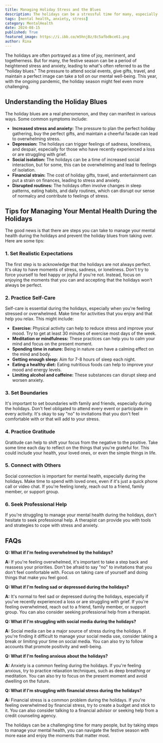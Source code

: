 ```yaml
---
title: Managing Holiday Stress and the Blues
description: The holidays can be a stressful time for many, especially those with mental health concerns. This blog post provides tips on how to manage your mental health during the holidays, including setting realistic expectations, practicing self-care, setting boundaries, practicing gratitude, connecting with others, and seeking professional help.
tags: [mental health, anxiety, stress]
category: MentalHealth
date: 2024-08-15
published: True
featured_image: https://i.ibb.co/m5hnjBz/8c5afbdbce61.png
author: Rina
---
```



The holidays are often portrayed as a time of joy, merriment, and togetherness. But for many, the festive season can be a period of heightened stress and anxiety, leading to what's often referred to as the "holiday blues."  The pressure to attend social events, give gifts, travel, and maintain a perfect image can take a toll on our mental well-being.  This year, with the ongoing pandemic, the holiday season might feel even more challenging.  

## Understanding the Holiday Blues

The holiday blues are a real phenomenon, and they can manifest in various ways.  Some common symptoms include:

* **Increased stress and anxiety:** The pressure to plan the perfect holiday gathering, buy the perfect gifts, and maintain a cheerful facade can lead to overwhelming stress.
* **Depression:** The holidays can trigger feelings of sadness, loneliness, and despair, especially for those who have recently experienced a loss or are struggling with grief.
* **Social isolation:** The holidays can be a time of increased social interaction, but for some, this can be overwhelming and lead to feelings of isolation.
* **Financial strain:** The cost of holiday gifts, travel, and entertainment can put a strain on finances, leading to stress and anxiety.
* **Disrupted routines:** The holidays often involve changes in sleep patterns, eating habits, and daily routines, which can disrupt our sense of normalcy and contribute to feelings of stress.

##  Tips for Managing Your Mental Health During the Holidays

The good news is that there are steps you can take to manage your mental health during the holidays and prevent the holiday blues from taking over. Here are some tips:

### 1. Set Realistic Expectations

The first step is to acknowledge that the holidays are not always perfect.  It's okay to have moments of stress, sadness, or loneliness.  Don't try to force yourself to feel happy or joyful if you're not.  Instead, focus on enjoying the moments that you can and accepting that the holidays won't always be perfect.

### 2.  Practice Self-Care

Self-care is essential during the holidays, especially when you're feeling stressed or overwhelmed.  Make time for activities that you enjoy and that help you relax.  This might include:

* **Exercise:**  Physical activity can help to reduce stress and improve your mood.  Try to get at least 30 minutes of exercise most days of the week.
* **Meditation or mindfulness:**  These practices can help you to calm your mind and focus on the present moment.
* **Spending time in nature:**  Being in nature can have a calming effect on the mind and body.
* **Getting enough sleep:**  Aim for 7-8 hours of sleep each night.
* **Eating a healthy diet:**  Eating nutritious foods can help to improve your mood and energy levels.
* **Limiting alcohol and caffeine:**  These substances can disrupt sleep and worsen anxiety.

### 3.  Set Boundaries

It's important to set boundaries with family and friends, especially during the holidays.  Don't feel obligated to attend every event or participate in every activity.  It's okay to say "no" to invitations that you don't feel comfortable with or that will add to your stress.

### 4.  Practice Gratitude

Gratitude can help to shift your focus from the negative to the positive.  Take some time each day to reflect on the things that you're grateful for.  This could include your health, your loved ones, or even the simple things in life.

### 5.  Connect with Others

Social connection is important for mental health, especially during the holidays.  Make time to spend with loved ones, even if it's just a quick phone call or video chat.  If you're feeling lonely, reach out to a friend, family member, or support group.

### 6.  Seek Professional Help

If you're struggling to manage your mental health during the holidays, don't hesitate to seek professional help.  A therapist can provide you with tools and strategies to cope with stress and anxiety.

##  FAQs

**Q: What if I'm feeling overwhelmed by the holidays?**

**A:** If you're feeling overwhelmed, it's important to take a step back and reassess your priorities.  Don't be afraid to say "no" to invitations that you don't feel comfortable with.  Focus on taking care of yourself and doing things that make you feel good.

**Q: What if I'm feeling sad or depressed during the holidays?**

**A:** It's normal to feel sad or depressed during the holidays, especially if you've recently experienced a loss or are struggling with grief.  If you're feeling overwhelmed, reach out to a friend, family member, or support group.  You can also consider seeking professional help from a therapist.

**Q: What if I'm struggling with social media during the holidays?**

**A:** Social media can be a major source of stress during the holidays.  If you're finding it difficult to manage your social media use, consider taking a break or limiting your time on social media.  You can also try to follow accounts that promote positivity and well-being.

**Q: What if I'm feeling anxious about the holidays?**

**A:** Anxiety is a common feeling during the holidays.  If you're feeling anxious, try to practice relaxation techniques, such as deep breathing or meditation.  You can also try to focus on the present moment and avoid dwelling on the future.

**Q: What if I'm struggling with financial stress during the holidays?**

**A:** Financial stress is a common problem during the holidays.  If you're feeling overwhelmed by financial stress, try to create a budget and stick to it.  You can also consider talking to a financial advisor or seeking help from a credit counseling agency.

The holidays can be a challenging time for many people, but by taking steps to manage your mental health, you can navigate the festive season with more ease and enjoy the moments that matter most.
